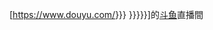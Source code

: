 [https://www.douyu.com/{{{1|{{{id}}}}}} {{{2|{{{name|{{PAGENAME}}}}}}}}]的[[斗鱼 (网站)|斗鱼]]直播間
<noinclude>
{{documentation}}
</noinclude>
